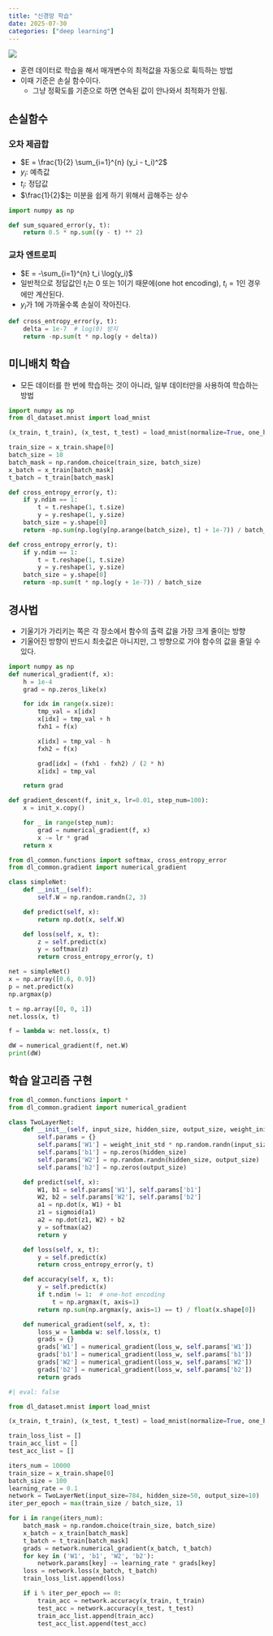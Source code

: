 ```yaml
---
title: "신경망 학습"
date: 2025-07-30
categories: ["deep learning"]
---
```


![](/img/stat-thumb.jpg){.post-thumbnail}

- 훈련 데이터로 학습을 해서 매개변수의 최적값을 자동으로 휙득하는 방법
- 이때 기준은 손실 함수이다.
    - 그냥 정확도를 기준으로 하면 연속된 값이 안나와서 최적화가 안됨.

## 손실함수

### 오차 제곱합

- $E = \frac{1}{2} \sum_{i=1}^{n} (y_i - t_i)^2$
- $y_i$: 예측값
- $t_i$: 정답값
- $\frac{1}{2}$는 미분을 쉽게 하기 위해서 곱해주는 상수

```python
import numpy as np

def sum_squared_error(y, t):
    return 0.5 * np.sum((y - t) ** 2)
```

### 교차 엔트로피

- $E = -\sum_{i=1}^{n} t_i \log(y_i)$
- 일반적으로 정답값인 $t_i$는 0 또는 1이기 때문에(one hot encoding), $t_i = 1$인 경우에만 계산된다.
- $y_i$가 1에 가까울수록 손실이 작아진다.

```python
def cross_entropy_error(y, t):
    delta = 1e-7  # log(0) 방지
    return -np.sum(t * np.log(y + delta))
```

## 미니배치 학습

- 모든 데이터를 한 번에 학습하는 것이 아니라, 일부 데이터만을 사용하여 학습하는 방법

```python
import numpy as np
from dl_dataset.mnist import load_mnist

(x_train, t_train), (x_test, t_test) = load_mnist(normalize=True, one_hot_label=True)
```

```python
train_size = x_train.shape[0]
batch_size = 10
batch_mask = np.random.choice(train_size, batch_size)
x_batch = x_train[batch_mask]
t_batch = t_train[batch_mask]
```

```python
def cross_entropy_error(y, t):
    if y.ndim == 1:
        t = t.reshape(1, t.size)
        y = y.reshape(1, y.size)
    batch_size = y.shape[0]
    return -np.sum(np.log(y[np.arange(batch_size), t] + 1e-7)) / batch_size
```

```python
def cross_entropy_error(y, t):
    if y.ndim == 1:
        t = t.reshape(1, t.size)
        y = y.reshape(1, y.size)
    batch_size = y.shape[0]
    return -np.sum(t * np.log(y + 1e-7)) / batch_size
```

## 경사법

- 기울기가 가리키는 쪽은 각 장소에서 함수의 출력 값을 가장 크게 줄이는 방향
- 기울어진 방향이 반드시 최솟값은 아니지만, 그 방향으로 가야 함수의 값을 줄일 수 있다.


```python
import numpy as np
def numerical_gradient(f, x):
    h = 1e-4
    grad = np.zeros_like(x)

    for idx in range(x.size):
        tmp_val = x[idx]
        x[idx] = tmp_val + h
        fxh1 = f(x)

        x[idx] = tmp_val - h
        fxh2 = f(x)

        grad[idx] = (fxh1 - fxh2) / (2 * h)
        x[idx] = tmp_val

    return grad
```

```python
def gradient_descent(f, init_x, lr=0.01, step_num=100):
    x = init_x.copy()

    for _ in range(step_num):
        grad = numerical_gradient(f, x)
        x -= lr * grad
    return x
```

```python
from dl_common.functions import softmax, cross_entropy_error
from dl_common.gradient import numerical_gradient

class simpleNet:
    def __init__(self):
        self.W = np.random.randn(2, 3)

    def predict(self, x):
        return np.dot(x, self.W)

    def loss(self, x, t):
        z = self.predict(x)
        y = softmax(z)
        return cross_entropy_error(y, t)
```

```python
net = simpleNet()
x = np.array([0.6, 0.9])
p = net.predict(x)
np.argmax(p)
```

```python
t = np.array([0, 0, 1])
net.loss(x, t)
```

```python
f = lambda w: net.loss(x, t)

dW = numerical_gradient(f, net.W)
print(dW)
```

## 학습 알고리즘 구현

```python
from dl_common.functions import *
from dl_common.gradient import numerical_gradient

class TwoLayerNet:
    def __init__(self, input_size, hidden_size, output_size, weight_init_std=0.01):
        self.params = {}
        self.params['W1'] = weight_init_std * np.random.randn(input_size, hidden_size)
        self.params['b1'] = np.zeros(hidden_size)
        self.params['W2'] = np.random.randn(hidden_size, output_size)
        self.params['b2'] = np.zeros(output_size)

    def predict(self, x):
        W1, b1 = self.params['W1'], self.params['b1']
        W2, b2 = self.params['W2'], self.params['b2']
        a1 = np.dot(x, W1) + b1
        z1 = sigmoid(a1)
        a2 = np.dot(z1, W2) + b2
        y = softmax(a2)
        return y

    def loss(self, x, t):
        y = self.predict(x)
        return cross_entropy_error(y, t)

    def accuracy(self, x, t):
        y = self.predict(x)
        if t.ndim != 1:  # one-hot encoding
            t = np.argmax(t, axis=1)
        return np.sum(np.argmax(y, axis=1) == t) / float(x.shape[0])

    def numerical_gradient(self, x, t):
        loss_w = lambda w: self.loss(x, t)
        grads = {}
        grads['W1'] = numerical_gradient(loss_w, self.params['W1'])
        grads['b1'] = numerical_gradient(loss_w, self.params['b1'])
        grads['W2'] = numerical_gradient(loss_w, self.params['W2'])
        grads['b2'] = numerical_gradient(loss_w, self.params['b2'])
        return grads
```

```python
#| eval: false

from dl_dataset.mnist import load_mnist

(x_train, t_train), (x_test, t_test) = load_mnist(normalize=True, one_hot_label=True)

train_loss_list = []
train_acc_list = []
test_acc_list = []

iters_num = 10000
train_size = x_train.shape[0]
batch_size = 100
learning_rate = 0.1
network = TwoLayerNet(input_size=784, hidden_size=50, output_size=10)
iter_per_epoch = max(train_size / batch_size, 1)

for i in range(iters_num):
    batch_mask = np.random.choice(train_size, batch_size)
    x_batch = x_train[batch_mask]
    t_batch = t_train[batch_mask]
    grads = network.numerical_gradient(x_batch, t_batch)
    for key in ('W1', 'b1', 'W2', 'b2'):
        network.params[key] -= learning_rate * grads[key]
    loss = network.loss(x_batch, t_batch)
    train_loss_list.append(loss)

    if i % iter_per_epoch == 0:
        train_acc = network.accuracy(x_train, t_train)
        test_acc = network.accuracy(x_test, t_test)
        train_acc_list.append(train_acc)
        test_acc_list.append(test_acc)
```
